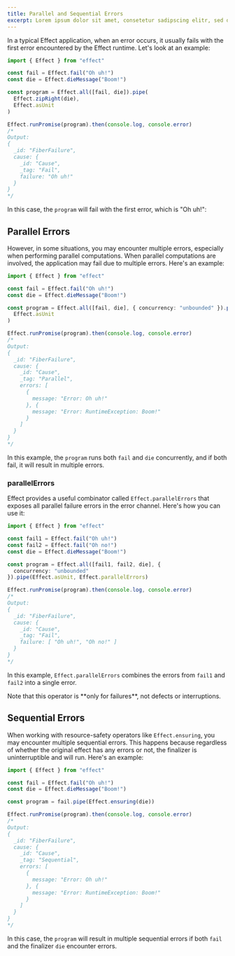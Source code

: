 ```yaml
---
title: Parallel and Sequential Errors
excerpt: Lorem ipsum dolor sit amet, consetetur sadipscing elitr, sed diam nonumy eirmod tempor invidunt ut labore.
---
```


In a typical Effect application, when an error occurs, it usually fails with the first error encountered by the Effect runtime. Let's look at an example:

```ts twoslash
import { Effect } from "effect"

const fail = Effect.fail("Oh uh!")
const die = Effect.dieMessage("Boom!")

const program = Effect.all([fail, die]).pipe(
  Effect.zipRight(die),
  Effect.asUnit
)

Effect.runPromise(program).then(console.log, console.error)
/*
Output:
{
  _id: "FiberFailure",
  cause: {
    _id: "Cause",
    _tag: "Fail",
    failure: "Oh uh!"
  }
}
*/
```

In this case, the `program` will fail with the first error, which is "Oh uh!":

## Parallel Errors

However, in some situations, you may encounter multiple errors, especially when performing parallel computations. When parallel computations are involved, the application may fail due to multiple errors. Here's an example:

```ts twoslash
import { Effect } from "effect"

const fail = Effect.fail("Oh uh!")
const die = Effect.dieMessage("Boom!")

const program = Effect.all([fail, die], { concurrency: "unbounded" }).pipe(
  Effect.asUnit
)

Effect.runPromise(program).then(console.log, console.error)
/*
Output:
{
  _id: "FiberFailure",
  cause: {
    _id: "Cause",
    _tag: "Parallel",
    errors: [
      {
        message: "Error: Oh uh!"
      }, {
        message: "Error: RuntimeException: Boom!"
      }
    ]
  }
}
*/
```

In this example, the `program` runs both `fail` and `die` concurrently, and if both fail, it will result in multiple errors.

### parallelErrors

Effect provides a useful combinator called `Effect.parallelErrors` that exposes all parallel failure errors in the error channel. Here's how you can use it:

```ts twoslash
import { Effect } from "effect"

const fail1 = Effect.fail("Oh uh!")
const fail2 = Effect.fail("Oh no!")
const die = Effect.dieMessage("Boom!")

const program = Effect.all([fail1, fail2, die], {
  concurrency: "unbounded"
}).pipe(Effect.asUnit, Effect.parallelErrors)

Effect.runPromise(program).then(console.log, console.error)
/*
Output:
{
  _id: "FiberFailure",
  cause: {
    _id: "Cause",
    _tag: "Fail",
    failure: [ "Oh uh!", "Oh no!" ]
  }
}
*/
```

In this example, `Effect.parallelErrors` combines the errors from `fail1` and `fail2` into a single error.

<Warning>
  Note that this operator is **only for failures**, not defects or
  interruptions.
</Warning>

## Sequential Errors

When working with resource-safety operators like `Effect.ensuring`, you may encounter multiple sequential errors. This happens because regardless of whether the original effect has any errors or not, the finalizer is uninterruptible and will run. Here's an example:

```ts twoslash
import { Effect } from "effect"

const fail = Effect.fail("Oh uh!")
const die = Effect.dieMessage("Boom!")

const program = fail.pipe(Effect.ensuring(die))

Effect.runPromise(program).then(console.log, console.error)
/*
Output:
{
  _id: "FiberFailure",
  cause: {
    _id: "Cause",
    _tag: "Sequential",
    errors: [
      {
        message: "Error: Oh uh!"
      }, {
        message: "Error: RuntimeException: Boom!"
      }
    ]
  }
}
*/
```

In this case, the `program` will result in multiple sequential errors if both `fail` and the finalizer `die` encounter errors.
